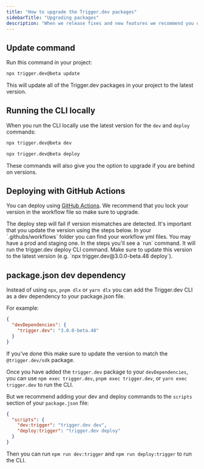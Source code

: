 ```yaml
---
title: "How to upgrade the Trigger.dev packages"
sidebarTitle: "Upgrading packages"
description: "When we release fixes and new features we recommend you upgrade your Trigger.dev packages."
---
```


## Update command

Run this command in your project:

```sh
npx trigger.dev@beta update
```

This will update all of the Trigger.dev packages in your project to the latest version.

## Running the CLI locally

When you run the CLI locally use the latest version for the `dev` and `deploy` commands:

```sh
npx trigger.dev@beta dev
```

```sh
npx trigger.dev@beta deploy
```

These commands will also give you the option to upgrade if you are behind on versions.

## Deploying with GitHub Actions

You can deploy using [GitHub Actions](/github-actions). We recommend that you lock your version in the workflow file so make sure to upgrade.

<Warning>
  The deploy step will fail if version mismatches are detected. It's important that you update the
  version using the steps below.
</Warning>

<Steps>
  <Step title="Find your workflow file">
    In your `.githubs/workflows` folder you can find your workflow yml files. You may have a prod
    and staging one.
  </Step>
  <Step title="Update the version for the run command">
    In the steps you'll see a `run` command. It will run the trigger.dev deploy CLI command. Make
    sure to update this version to the latest version (e.g. `npx trigger.dev@3.0.0-beta.48 deploy`).
  </Step>
</Steps>

## package.json dev dependency

Instead of using `npx`, `pnpm dlx` or `yarn dlx` you can add the Trigger.dev CLI as a dev dependency to your package.json file.

For example:

```json
{
  "devDependencies": {
    "trigger.dev": "3.0.0-beta.48"
  }
}
```

If you've done this make sure to update the version to match the `@trigger.dev/sdk` package.

Once you have added the `trigger.dev` package to your `devDependencies`, you can use `npm exec trigger.dev`, `pnpm exec trigger.dev`, or `yarn exec trigger.dev` to run the CLI.

But we recommend adding your dev and deploy commands to the `scripts` section of your `package.json` file:

```json
{
  "scripts": {
    "dev:trigger": "trigger.dev dev",
    "deploy:trigger": "trigger.dev deploy"
  }
}
```

Then you can run `npm run dev:trigger` and `npm run deploy:trigger` to run the CLI.
